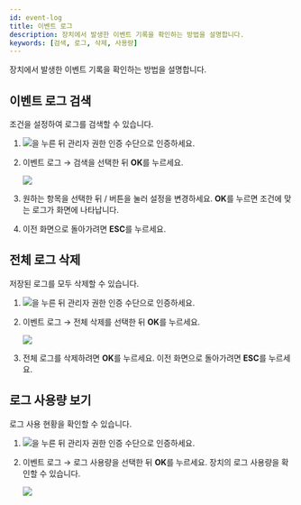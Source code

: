 ```yaml
---
id: event-log
title: 이벤트 로그
description: 장치에서 발생한 이벤트 기록을 확인하는 방법을 설명합니다.
keywords: [검색, 로그, 삭제, 사용량]
---
```


장치에서 발생한 이벤트 기록을 확인하는 방법을 설명합니다.

## 이벤트 로그 검색

조건을 설정하여 로그를 검색할 수 있습니다.

1. <Image src='/img/common/ico-menu1.svg' ico alone />을 누른 뒤 관리자 권한 인증 수단으로 인증하세요.

1. <Cmd>이벤트 로그</Cmd> → <Cmd>검색</Cmd>을 선택한 뒤 **OK**를 누르세요.

    <Image src='/img/device/bs2a-eventlog.png' />

1. 원하는 항목을 선택한 뒤 <IcFw />/<IcBw /> 버튼을 눌러 설정을 변경하세요. **OK**를 누르면 조건에 맞는 로그가 화면에 나타납니다.

1. 이전 화면으로 돌아가려면 **ESC**를 누르세요.

## 전체 로그 삭제

저장된 로그를 모두 삭제할 수 있습니다.

1. <Image src='/img/common/ico-menu1.svg' ico alone />을 누른 뒤 관리자 권한 인증 수단으로 인증하세요.

1. <Cmd>이벤트 로그</Cmd> → <Cmd>전체 삭제</Cmd>를 선택한 뒤 **OK**를 누르세요.

    <Image src='/img/device/bs2a-eventlog1.png' />

1. 전체 로그를 삭제하려면 **OK**를 누르세요. 이전 화면으로 돌아가려면 **ESC**를 누르세요.

## 로그 사용량 보기

로그 사용 현황을 확인할 수 있습니다.

1. <Image src='/img/common/ico-menu1.svg' ico alone />을 누른 뒤 관리자 권한 인증 수단으로 인증하세요.

1. <Cmd>이벤트 로그</Cmd> → <Cmd>로그 사용량</Cmd>을 선택한 뒤 **OK**를 누르세요. 장치의 로그 사용량을 확인할 수 있습니다.

    <Image src='/img/device/bs2a-eventlog2.png' />